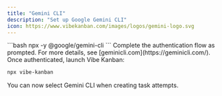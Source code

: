```yaml
---
title: "Gemini CLI"
description: "Set up Google Gemini CLI"
icon: https://www.vibekanban.com/images/logos/gemini-logo.svg
---
```


<Steps>
<Step title="Run Gemini CLI">
  ```bash
  npx -y @google/gemini-cli
  ```
</Step>

<Step title="Follow the login instructions">
  Complete the authentication flow as prompted. For more details, see [geminicli.com](https://geminicli.com/).
</Step>

<Step title="Start Vibe Kanban">
  Once authenticated, launch Vibe Kanban:

  ```bash
  npx vibe-kanban
  ```

  You can now select Gemini CLI when creating task attempts.
</Step>
</Steps>
